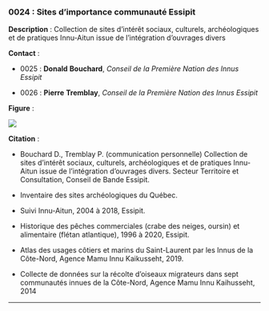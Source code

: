 ### 0024 : Sites d'importance communauté Essipit {-}

<!-- -------------------------------------------------- -->
**Description** : Collection de sites d'intérêt sociaux, culturels, archéologiques et de pratiques Innu-Aitun issue de l'intégration d'ouvrages divers

<!-- -------------------------------------------------- -->


<!-- -------------------------------------------------- -->



<!-- -------------------------------------------------- -->
**Contact** :


  - 0025 : **Donald** **Bouchard**, *Conseil de la Première Nation des Innus Essipit*

  - 0026 : **Pierre** **Tremblay**, *Conseil de la Première Nation des Innus Essipit*


<!-- -------------------------------------------------- -->
**Figure** :

![](../figures/figures-format/data0024.png)


<!-- -------------------------------------------------- -->
**Citation** :


  - Bouchard D., Tremblay P. (communication personnelle)  Collection de sites d'intérêt sociaux, culturels, archéologiques et de pratiques Innu-Aitun issue de l'intégration d'ouvrages divers. Secteur Territoire et Consultation, Conseil de Bande Essipit.

  - Inventaire des sites archéologiques du Québec.

  - Suivi Innu-Aitun, 2004 à 2018, Essipit.

  - Historique des pêches commerciales (crabe des neiges, oursin) et alimentaire (flétan atlantique), 1996 à 2020, Essipit.

  - Atlas des usages côtiers et marins du Saint-Laurent par les Innus de la Côte-Nord, Agence Mamu Innu Kaikusseht​, 2019.

  - Collecte de données sur la récolte d'oiseaux migrateurs dans sept communautés innues de la Côte-Nord, Agence Mamu Innu Kaihusseht, 2014




<!-- -------------------------------------------------- -->



<hr>
<br>
